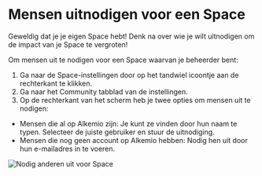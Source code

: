 # Mensen uitnodigen voor een Space

Geweldig dat je je eigen Space hebt! Denk na over wie je wilt uitnodigen om de impact van je Space te vergroten!

Om mensen uit te nodigen voor een Space waarvan je beheerder bent:

1. Ga naar de Space-instellingen door op het tandwiel icoontje aan de rechterkant te klikken.
2. Ga naar het Community tabblad van de instellingen.
3. Op de rechterkant van het scherm heb je twee opties om mensen uit te nodigen:

- Mensen die al op Alkemio zijn: Je kunt ze vinden door hun naam te typen. Selecteer de juiste gebruiker en stuur de uitnodiging.
- Mensen die nog geen account op Alkemio hebben: Nodig hen uit door hun e-mailadres in te voeren.

![Nodig anderen uit voor Space](/invite-to-space.png)
